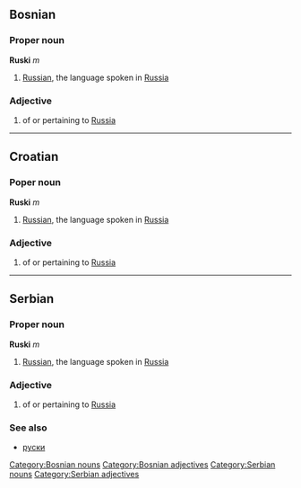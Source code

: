 ==Bosnian==
===Proper noun===
'''Ruski''' ''m''
#[[Russian]], the language spoken in [[Russia]]
===Adjective===
#of or pertaining to [[Russia]]
[[Category:Bosnian nouns]]
[[Category:Bosnian adjectives]]
----
==Croatian==
===Poper noun===
'''Ruski''' ''m''
#[[Russian]], the language spoken in [[Russia]]
===Adjective===
#of or pertaining to [[Russia]]
----
==Serbian==
===Proper noun===
'''Ruski''' ''m''
#[[Russian]], the language spoken in [[Russia]]
===Adjective===
#of or pertaining to [[Russia]]
===See also===
*[[руски]]
[[Category:Serbian nouns]]
[[Category:Serbian adjectives]]